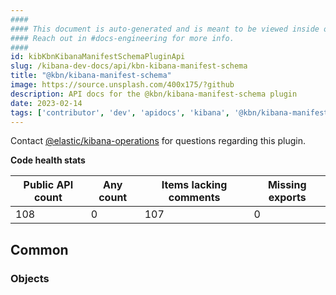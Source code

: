 ```yaml
---
####
#### This document is auto-generated and is meant to be viewed inside our experimental, new docs system.
#### Reach out in #docs-engineering for more info.
####
id: kibKbnKibanaManifestSchemaPluginApi
slug: /kibana-dev-docs/api/kbn-kibana-manifest-schema
title: "@kbn/kibana-manifest-schema"
image: https://source.unsplash.com/400x175/?github
description: API docs for the @kbn/kibana-manifest-schema plugin
date: 2023-02-14
tags: ['contributor', 'dev', 'apidocs', 'kibana', '@kbn/kibana-manifest-schema']
---
```




Contact [@elastic/kibana-operations](https://github.com/orgs/elastic/teams/kibana-operations) for questions regarding this plugin.

**Code health stats**

| Public API count  | Any count | Items lacking comments | Missing exports |
|-------------------|-----------|------------------------|-----------------|
| 108 | 0 | 107 | 0 |

## Common

### Objects
<DocDefinitionList data={kbnKibanaManifestSchemaObj.common.objects}/>

